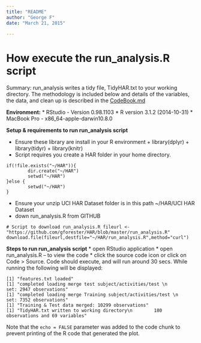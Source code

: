 ```yaml
---
title: "README"
author: "George F"
date: "March 21, 2015"
 
---
```


# How execute the run_analysis.R script

Summary: run_analysis writes a tidy file, TidyHAR.txt to your working directory. The methodology is included below and details of the variables, the data, and clean up is described in the 
[CodeBook.md](https://github.com/gforester/HAR/blob/master/CodeBook.md)

**Environment:**
* RStudio - Version 0.98.1103
* R version 3.1.2 (2014-10-31)
* MacBook Pro - x86_64-apple-darwin10.8.0 

**Setup & requirements to run run_analysis script**

* Ensure these library are install in your R environment
        + library(dplyr)
        + library(tidyr)
        + library(knitr)
* Script requires you create a HAR folder in your home directory.
```
if(!file.exists("~/HAR")){
        dir.create("~/HAR")
        setwd("~/HAR")
}else {
        setwd("~/HAR")
}
```
* Ensure your unzip UCI HAR Dataset folder is in this path ~/HAR/UCI HAR Dataset
* down run_analysis.R from GITHUB

``` # Script to download run_analysis.R
fileurl <- "https://github.com/gforester/HAR/blob/master/run_analysis.R"
download.file(fileurl,destfile="~/HAR/run_analysis.R",method="curl")
```
        
**Steps to run run_analysis script**
* open RStudio application
* open run_analysis.R -- to view the code
* click the source code icon or click on Code > Source. Code should execute, and will run around 30 secs. While running the following will be displayed:
        
```
[1] "features.txt loaded"
[1] "completed loading merge test subject/activities/test \n        set: 2947 observations"
[1] "completed loading merge Training subject/activities/test \n        set: 7352 observations"
[1] "Training & Test data merged: 10299 observations"
[1] "TidyHAR.txt written to working directory\n        180 observations and 69 variables"
```
        
 
 

Note that the `echo = FALSE` parameter was added to the code chunk to prevent printing of the R code that generated the plot.
